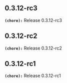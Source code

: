 ## 0.3.12-rc3
**`(chore):`** Release 0.3.12-rc3

## 0.3.12-rc2
**`(chore):`** Release 0.3.12-rc2

## 0.3.12-rc1
**`(chore):`** Release 0.3.12-rc1

